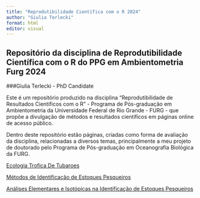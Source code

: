 ```yaml
---
title: "Reprodutibilidade Científica com o R 2024"
author: "Giulia Terlecki"
format: html
editor: visual
---
```


## Repositório da disciplina de Reprodutibilidade Científica com o R do PPG em Ambientometria Furg 2024

###Giulia Terlecki - PhD Candidate

Este é um repositório produzido na disciplina "Reprodutibilidade de Resultados Cientificos com o R" - Programa de Pós-graduação em Ambientometria da Universidade Federal de Rio Grande - FURG - que propõe a divulgação de métodos e resultados científicos em páginas online de acesso público.

Dentro deste repositório estão páginas, criadas como forma de avaliação da disciplina, relacionadas a diversos temas, principalmente a meu projeto de doutorado pelo Programa de Pós-graduação em Oceanografia Biológica da FURG.

[Ecologia Trofica De Tubaroes](pagina1_EcologiaTroficaDeTubaroes.html)

[Métodos de Identificação de Estoques Pesqueiros](Métodos de Identificação de Estoques Pesqueiros.html)

[Análises Elementares e Isotópicas na Identificação de Estoques Pesqueiros](Marcadores Químicos na Identificação de Estoques Pesqueiros.html)

